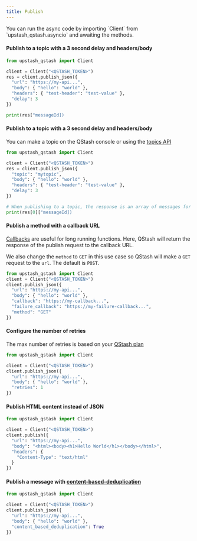 ---
title: Publish
---

<Info>
  You can run the async code by importing `Client` from `upstash_qstash.asyncio`
  and awaiting the methods.
</Info>

#### Publish to a topic with a 3 second delay and headers/body

```python
from upstash_qstash import Client

client = Client("<QSTASH_TOKEN>")
res = client.publish_json({
  "url": "https://my-api...",
  "body": { "hello": "world" },
  "headers": { "test-header": "test-value" },
  "delay": 3
})

print(res["messageId])
```

#### Publish to a topic with a 3 second delay and headers/body

You can make a topic on the QStash console or using the [topics API](/oss/sdks/py/qstash/examples/topics)

```python
from upstash_qstash import Client

client = Client("<QSTASH_TOKEN>")
res = client.publish_json({
  "topic": "mytopic",
  "body": { "hello": "world" },
  "headers": { "test-header": "test-value" },
  "delay": 3
})

# When publishing to a topic, the response is an array of messages for each URL in the topic
print(res[0]["messageId])
```

#### Publish a method with a callback URL

[Callbacks](/qstash/features/callbacks) are useful for long running functions. Here, QStash will return the response
of the publish request to the callback URL.

We also change the `method` to `GET` in this use case so QStash will make a `GET` request to the `url`. The default
is `POST`.

```python
from upstash_qstash import Client
client = Client("<QSTASH_TOKEN>")
client.publish_json({
  "url": "https://my-api...",
  "body": { "hello": "world" },
  "callback": "https://my-callback...",
  "failure_callback": "https://my-failure-callback...",
  "method": "GET"
})
```

#### Configure the number of retries

The max number of retries is based on your [QStash plan](https://upstash.com/pricing/qstash)

```python
from upstash_qstash import Client

client = Client("<QSTASH_TOKEN>")
client.publish_json({
  "url": "https://my-api...",
  "body": { "hello": "world" },
  "retries": 1
})
```

#### Publish HTML content instead of JSON

```python
from upstash_qstash import Client

client = Client("<QSTASH_TOKEN>")
client.publish({
  "url": "https://my-api...",
  "body": "<html><body><h1>Hello World</h1></body></html>",
  "headers": {
    "Content-Type": "text/html"
  }
})
```

#### Publish a message with [content-based-deduplication](/qstash/features/deduplication)

```python
from upstash_qstash import Client

client = Client("<QSTASH_TOKEN>")
client.publish_json({
  "url": "https://my-api...",
  "body": { "hello": "world" },
  "content_based_deduplication": True
})
```

